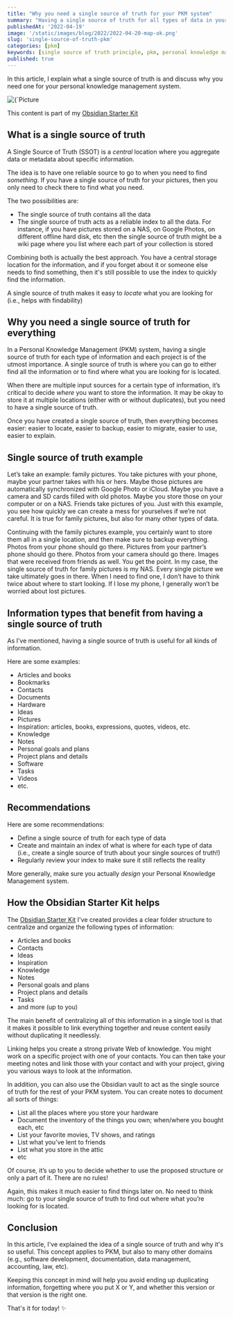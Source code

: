 ```yaml
---
title: "Why you need a single source of truth for your PKM system"
summary: "Having a single source of truth for all types of data in your PKM is key to a solid system."
publishedAt: '2022-04-19'
image: '/static/images/blog/2022/2022-04-20-map-ok.png'
slug: 'single-source-of-truth-pkm'
categories: [pkm]
keywords: [single source of truth principle, pkm, personal knowledge management]
published: true
---
```


In this article, I explain what a single source of truth is and discuss why you need one for your personal knowledge management system.

<BlogPostCenteredContent>
  <Image
    alt={`Picture courtesy of Dayne Topkin: https://unsplash.com/@dtopkin1`}
    src={`/static/images/blog/2022/2022-04-20-map-ok.png`}
    width={2070}
    height={1380}
    priority
  />
</BlogPostCenteredContent>

This content is part of my [Obsidian Starter Kit](https://developassion.gumroad.com/l/obsidian-starter-kit)

## What is a single source of truth
A Single Source of Truth (SSOT) is a *central* location where you aggregate data or metadata about specific information.

The idea is to have one reliable source to go to when you need to find *something*. If you have a single source of truth for your pictures, then you only need to check there to find what you need.

The two possibilities are:
* The single source of truth contains all the data
* The single source of truth acts as a reliable index to all the data. For instance, if you have pictures stored on a NAS, on Google Photos, on different offline hard disk, etc then the single source of truth might be a wiki page where you list where each part of your collection is stored

Combining both is actually the best approach. You have a central storage location for the information, and if you forget about it or someone else needs to find something, then it's still possible to use the index to quickly find the information.

A single source of truth makes it easy to *locate* what you are looking for (i.e., helps with findability)

## Why you need a single source of truth for everything
In a Personal Knowledge Management (PKM) system, having a single source of truth for each type of information and each project is of the utmost importance. A single source of truth is where you can go to either find all the information or to find where what you are looking for is located.

When there are multiple input sources for a certain type of information, it’s critical to decide *where* you want to store the information. It may be okay to store it at multiple locations (either with or without duplicates), but you need to have a single source of truth.

Once you have created a single source of truth, then everything becomes easier: easier to locate, easier to backup, easier to migrate, easier to use, easier to explain.

## Single source of truth example
Let’s take an example: family pictures. You take pictures with your phone, maybe your partner takes with his or hers. Maybe those pictures are automatically synchronized with Google Photo or iCloud. Maybe you have a camera and SD cards filled with old photos. Maybe you store those on your computer or on a NAS. Friends take pictures of you. Just with this example, you see how quickly we can create a mess for yourselves if we’re not careful. It is true for family pictures, but also for many other types of data.

Continuing with the family pictures example, you certainly want to store them all in a single location, and then make sure to backup everything. Photos from your phone should go there. Pictures from your partner’s phone should go there. Photos from your camera should go there. Images that were received from friends as well. You get the point. In my case, the single source of truth for family pictures is my NAS. Every single picture we take ultimately goes in there. When I need to find one, I don’t have to think twice about where to start looking. If I lose my phone, I generally won’t be worried about lost pictures.

## Information types that benefit from having a single source of truth
As I’ve mentioned, having a single source of truth is useful for all kinds of information.

Here are some examples:

- Articles and books
- Bookmarks
- Contacts
- Documents
- Hardware
- Ideas
- Pictures
- Inspiration: articles, books, expressions, quotes, videos, etc.
- Knowledge
- Notes
- Personal goals and plans
- Project plans and details
- Software
- Tasks
- Videos
- etc.

## Recommendations
Here are some recommendations:

- Define a single source of truth for each type of data
- Create and maintain an index of what is where for each type of data (i.e., create a single source of truth about your single sources of truth!)
- Regularly review your index to make sure it still reflects the reality

More generally, make sure you actually _design_ your Personal Knowledge Management system.

## How the Obsidian Starter Kit helps
The [Obsidian Starter Kit](https://developassion.gumroad.com/l/obsidian-starter-kit) I've created provides a clear folder structure to centralize and organize the following types of information:

- Articles and books
- Contacts
- Ideas
- Inspiration
- Knowledge
- Notes
- Personal goals and plans
- Project plans and details
- Tasks
- and more (up to you)

The main benefit of centralizing all of this information in a single tool is that it makes it possible to link everything together and reuse content easily without duplicating it needlessly.

Linking helps you create a strong private Web of knowledge. You might work on a specific project with one of your contacts. You can then take your meeting notes and link those with your contact and with your project, giving you various ways to look at the information.

In addition, you can also use the Obsidian vault to act as the single source of truth for the rest of your PKM system. You can create notes to document all sorts of things:

-   List all the places where you store your hardware
-   Document the inventory of the things you own; when/where you bought each, etc
-   List your favorite movies, TV shows, and ratings
-   List what you’ve lent to friends
-   List what you store in the attic
-   etc

Of course, it’s up to you to decide whether to use the proposed structure or only a part of it. There are no rules!

Again, this makes it much easier to find things later on. No need to think much: go to your single source of truth to find out where what you’re looking for is located.

## Conclusion
In this article, I've explained the idea of a single source of truth and why it's so useful. This concept applies to PKM, but also to many other domains (e.g., software development, documentation, data management, accounting, law, etc).

Keeping this concept in mind will help you avoid ending up duplicating information, forgetting where you put X or Y, and whether this version or that version is the right one.

That's it for today! ✨

<BlogPostSignature />
